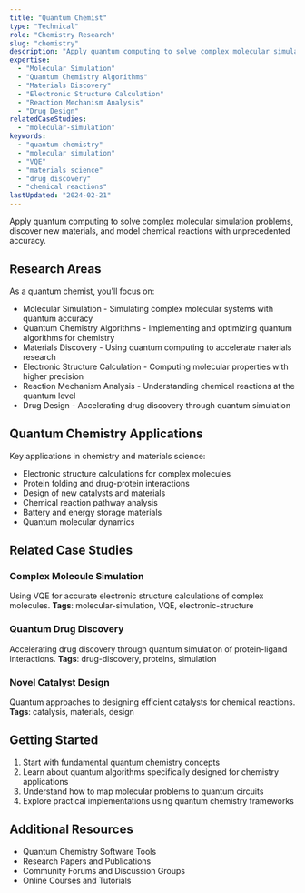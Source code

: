 ```yaml
---
title: "Quantum Chemist"
type: "Technical"
role: "Chemistry Research"
slug: "chemistry"
description: "Apply quantum computing to solve complex molecular simulation problems, discover new materials, and model chemical reactions with unprecedented accuracy."
expertise:
  - "Molecular Simulation"
  - "Quantum Chemistry Algorithms"
  - "Materials Discovery"
  - "Electronic Structure Calculation"
  - "Reaction Mechanism Analysis"
  - "Drug Design"
relatedCaseStudies:
  - "molecular-simulation"
keywords:
  - "quantum chemistry"
  - "molecular simulation"
  - "VQE"
  - "materials science"
  - "drug discovery"
  - "chemical reactions"
lastUpdated: "2024-02-21"
---
```



Apply quantum computing to solve complex molecular simulation problems, discover new materials, and model chemical reactions with unprecedented accuracy.

## Research Areas

As a quantum chemist, you'll focus on:

- Molecular Simulation - Simulating complex molecular systems with quantum accuracy
- Quantum Chemistry Algorithms - Implementing and optimizing quantum algorithms for chemistry
- Materials Discovery - Using quantum computing to accelerate materials research
- Electronic Structure Calculation - Computing molecular properties with higher precision
- Reaction Mechanism Analysis - Understanding chemical reactions at the quantum level
- Drug Design - Accelerating drug discovery through quantum simulation

## Quantum Chemistry Applications

Key applications in chemistry and materials science:

- Electronic structure calculations for complex molecules
- Protein folding and drug-protein interactions
- Design of new catalysts and materials
- Chemical reaction pathway analysis
- Battery and energy storage materials
- Quantum molecular dynamics

## Related Case Studies

### Complex Molecule Simulation
Using VQE for accurate electronic structure calculations of complex molecules.
**Tags**: molecular-simulation, VQE, electronic-structure

### Quantum Drug Discovery
Accelerating drug discovery through quantum simulation of protein-ligand interactions.
**Tags**: drug-discovery, proteins, simulation

### Novel Catalyst Design
Quantum approaches to designing efficient catalysts for chemical reactions.
**Tags**: catalysis, materials, design

## Getting Started

1. Start with fundamental quantum chemistry concepts
2. Learn about quantum algorithms specifically designed for chemistry applications
3. Understand how to map molecular problems to quantum circuits
4. Explore practical implementations using quantum chemistry frameworks

## Additional Resources

- Quantum Chemistry Software Tools
- Research Papers and Publications
- Community Forums and Discussion Groups
- Online Courses and Tutorials